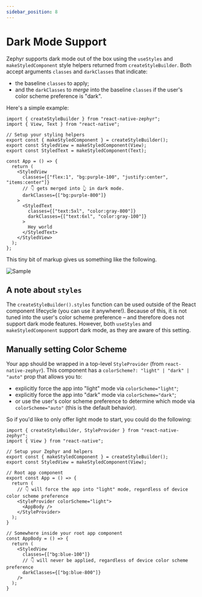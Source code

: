 ```yaml
---
sidebar_position: 8
---
```


# Dark Mode Support

Zephyr supports dark mode out of the box using the `useStyles` and `makeStyledComponent` style helpers returned from `createStyleBuilder`. Both accept arguments `classes` and `darkClasses` that indicate:

- the baseline `classes` to apply;
- and the `darkClasses` to _merge_ into the baseline `classes` if the user's color scheme preference is "dark".

Here's a simple example:

```tsx
import { createStyleBuilder } from "react-native-zephyr";
import { View, Text } from "react-native";

// Setup your styling helpers
export const { makeStyledComponent } = createStyleBuilder();
export const StyledView = makeStyledComponent(View);
export const StyledText = makeStyledComponent(Text);

const App = () => {
  return (
    <StyledView
      classes={["flex:1", "bg:purple-100", "justify:center", "items:center"]}
      // 👇 gets merged into 👆 in dark mode.
      darkClasses={["bg:purple-800"]}
    >
      <StyledText
        classes={["text:5xl", "color:gray-800"]}
        darkClasses={["text:6xl", "color:gray-100"]}
      >
        Hey world
      </StyledText>
    </StyledView>
  );
};
```

This tiny bit of markup gives us something like the following.


<div style={{margin: "0px auto", maxWidth: "350px"}}>

  ![Sample](./img/dark-mode.gif)

</div>

## A note about `styles`

The `createStyleBuilder().styles` function can be used outside of the React component lifecycle (you can use it anywhere!). Because of this, it is not tuned into the user's color scheme preference – and therefore does not support dark mode features. However, both `useStyles` and `makeStyledComponent` support dark mode, as they are aware of this setting.

## Manually setting Color Scheme

Your app should be wrapped in a top-level `StyleProvider` (from `react-native-zephyr`). This component has a `colorScheme?: "light" | "dark" | "auto"` prop that allows you to:

- explicitly force the app into "light" mode via `colorScheme="light"`;
- explicitly force the app into "dark" mode via `colorScheme="dark"`;
- or use the user's color scheme preference to determine which mode via `colorScheme="auto"` (this is the default behavior).

So if you'd like to only offer light mode to start, you could do the following:

```tsx
import { createStyleBuilder, StyleProvider } from "react-native-zephyr";
import { View } from "react-native";

// Setup your Zephyr and helpers
export const { makeStyledComponent } = createStyleBuilder();
export const StyledView = makeStyledComponent(View);

// Root app component
export const App = () => {
  return (
    // 👇 will force the app into "light" mode, regardless of device color scheme preference
    <StyleProvider colorScheme="light">
      <AppBody />
    </StyleProvider>
  );
}

// Somewhere inside your root app component
const AppBody = () => {
  return (
    <StyledView
      classes={["bg:blue-100"]}
      // 👇 will never be applied, regardless of device color scheme preference
      darkClasses={["bg:blue-800"]}
    />
  );
}
```
